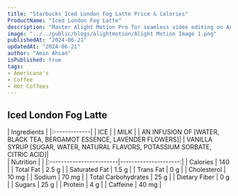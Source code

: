 ```yaml
---
title: "Starbucks Iced London Fog Latte Price & Calories"
ProductName: "Iced London Fog Latte" 
description: "Master Alight Motion Pro for seamless video editing on Android, iOS, and Tablets with our ultimate guide, unlocking advanced features and elevating your skills in 2024!"
image: "../../public/blogs/alightmotion/Alight Motion Image 1.png"
publishedAt: "2024-06-21"
updatedAt: "2024-06-21"
author: "Amin Ahsan"
isPublished: true
tags:
- Americano's
- Coffee
- Hot Coffees   
---
```


## Iced London Fog Latte 
  
<div className="tables-container">
  <div className="table-wrapper">
    | Ingredients  |
    |:-------------|
    | ICE          |
    | MILK         |
    | AN INFUSION OF [WATER, BLACK TEA, BERGAMOT ESSENCE, LAVENDER FLOWERS]|
    | VANILLA SYRUP [SUGAR, WATER, NATURAL FLAVORS, POTASSIUM SORBATE, CITRIC ACID]|
  </div>
  <div className="table-wrapper">
    | Nutrition               |                      |  
    |:------------------------|---------------------:|
    | Calories                | 140                  |
    | Total Fat               | 2.5 g                |
    | Saturated Fat           | 1.5 g                |
    | Trans Fat               | 0 g                  |
    | Cholesterol             | 10 mg                |
    | Sodium                  | 70 mg                |
    | Total Carbohydrates     | 25 g                 |
    | Dietary Fiber           | 0 g                  |
    | Sugars                  | 25 g                 |
    | Protein                 | 4 g                  |
    | Caffeine                | 40 mg                |
  </div>
</div>
<style jsx>{`
  .tables-container {
    display: flex;
    flex-direction: row;
    gap: 30px;
  }
  .table-wrapper {
    width: 500px; /* Adjust as needed */
  }
  @media (max-width: 768px) {
    .tables-container {
      flex-direction: column;
      gap: 0px; /* Adjust as needed */
    }
    .table-wrapper {
      width: 100%; /* Adjust as needed */
    }
  }
`}</style>
